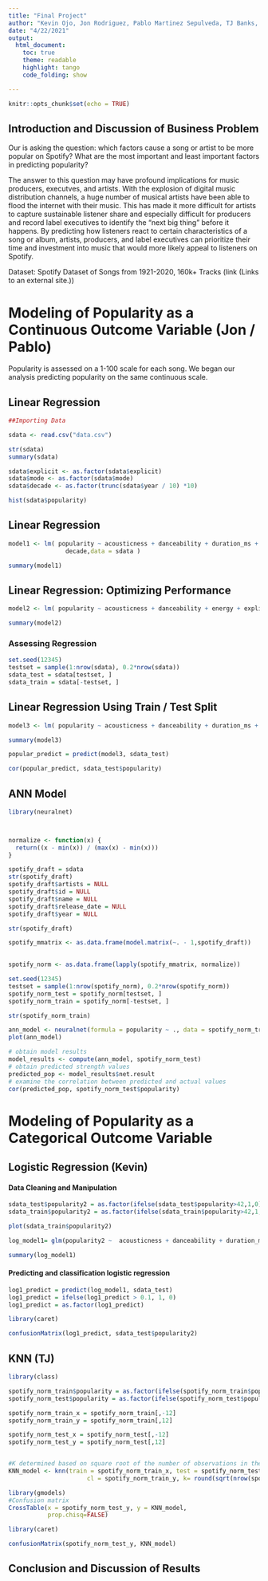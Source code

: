 ```yaml
---
title: "Final Project"
author: "Kevin Ojo, Jon Rodriguez, Pablo Martinez Sepulveda, TJ Banks, Alex Johnson"
date: "4/22/2021"
output:
  html_document:
    toc: true
    theme: readable
    highlight: tango
    code_folding: show

---
```


```r
knitr::opts_chunk$set(echo = TRUE)
```

## Introduction and Discussion of Business Problem 
Our is asking the question: which factors cause a song or artist to be more popular on Spotify?  What are the most important and least important factors in predicting popularity?

The answer to this question may have profound implications for music producers, executves, and artists. With the explosion of digital music distribution channels, a huge number of musical artists have been able to flood the internet with their music.  This has made it more difficult for artists to capture sustainable listener share and especially difficult for producers and record label executives to identify the "next big thing" before it happens.  By predicting how listeners react to certain characteristics of a song or album, artists, producers, and label executives can prioritize their time and investment into music that would more likely appeal to listeners on Spotify.

Dataset: Spotify Dataset of Songs from 1921-2020, 160k+ Tracks (link (Links to an external site.))


# Modeling of Popularity as a Continuous Outcome Variable (Jon / Pablo)
Popularity is assessed on a 1-100 scale for each song.  We began our analysis predicting popularity on the same continuous scale.

## Linear Regression
```r
##Importing Data

sdata <- read.csv("data.csv")

str(sdata)
summary(sdata)

sdata$explicit <- as.factor(sdata$explicit)
sdata$mode <- as.factor(sdata$mode)
sdata$decade <- as.factor(trunc(sdata$year / 10) *10)

hist(sdata$popularity)

```

## Linear Regression
```r

model1 <- lm( popularity ~ acousticness + danceability + duration_ms + energy + explicit + instrumentalness + key + liveness + loudness + speechiness + tempo + tempo + valence +mode +
                decade,data = sdata )

summary(model1)

```
## Linear Regression: Optimizing Performance
```r
model2 <- lm( popularity ~ acousticness + danceability + energy + explicit + instrumentalness + key + liveness + speechiness + valence +mode,data = sdata )

summary(model2)

```

### Assessing Regression

```r

set.seed(12345)
testset = sample(1:nrow(sdata), 0.2*nrow(sdata))
sdata_test = sdata[testset, ]
sdata_train = sdata[-testset, ]

```

## Linear Regression Using Train / Test Split

```r
model3 <- lm( popularity ~ acousticness + danceability + duration_ms + energy + explicit + instrumentalness + key + liveness + speechiness + valence ,data = sdata_train )

summary(model3)


```

```r

popular_predict = predict(model3, sdata_test)

cor(popular_predict, sdata_test$popularity)


```

## ANN Model

```r
library(neuralnet)



normalize <- function(x) { 
  return((x - min(x)) / (max(x) - min(x)))
}

spotify_draft = sdata
str(spotify_draft)
spotify_draft$artists = NULL
spotify_draft$id = NULL
spotify_draft$name = NULL
spotify_draft$release_date = NULL
spotify_draft$year = NULL

str(spotify_draft)

spotify_mmatrix <- as.data.frame(model.matrix(~. - 1,spotify_draft))
  

spotify_norm <- as.data.frame(lapply(spotify_mmatrix, normalize))

set.seed(12345)
testset = sample(1:nrow(spotify_norm), 0.2*nrow(spotify_norm))
spotify_norm_test = spotify_norm[testset, ]
spotify_norm_train = spotify_norm[-testset, ]

str(spotify_norm_train)

ann_model <- neuralnet(formula = popularity ~ ., data = spotify_norm_train)
plot(ann_model)

# obtain model results
model_results <- compute(ann_model, spotify_norm_test)
# obtain predicted strength values
predicted_pop <- model_results$net.result
# examine the correlation between predicted and actual values
cor(predicted_pop, spotify_norm_test$popularity)


```
# Modeling of Popularity as a Categorical Outcome Variable

## Logistic Regression (Kevin)

#### Data Cleaning and Manipulation
```r
sdata_test$popularity2 = as.factor(ifelse(sdata_test$popularity>42,1,0))
sdata_train$popularity2 = as.factor(ifelse(sdata_train$popularity>42,1,0))

plot(sdata_train$popularity2)

log_model1= glm(popularity2 ~  acousticness + danceability + duration_ms + energy + explicit + instrumentalness + key + liveness + loudness + speechiness + tempo + valence +decade ,data = sdata_train, family = "binomial")

summary(log_model1)

```

#### Predicting and classification logistic regression

```r

log1_predict = predict(log_model1, sdata_test)
log1_predict = ifelse(log1_predict > 0.1, 1, 0)
log1_predict = as.factor(log1_predict)

library(caret)

confusionMatrix(log1_predict, sdata_test$popularity2)

```

## KNN (TJ)

```r

library(class)

spotify_norm_train$popularity = as.factor(ifelse(spotify_norm_train$popularity>.42,1,0))
spotify_norm_test$popularity = as.factor(ifelse(spotify_norm_test$popularity>.42,1,0))

spotify_norm_train_x = spotify_norm_train[,-12]
spotify_norm_train_y = spotify_norm_train[,12]

spotify_norm_test_x = spotify_norm_test[,-12]
spotify_norm_test_y = spotify_norm_test[,12]


#K determined based on square root of the number of observations in the train set 
KNN_model <- knn(train = spotify_norm_train_x, test = spotify_norm_test_x,
                      cl = spotify_norm_train_y, k= round(sqrt(nrow(spotify_norm_train_x))))

library(gmodels)
#Confusion matrix
CrossTable(x = spotify_norm_test_y, y = KNN_model, 
           prop.chisq=FALSE)

library(caret)

confusionMatrix(spotify_norm_test_y, KNN_model)

```

## Conclusion and Discussion of Results 

<Insert overall conclusion>




















